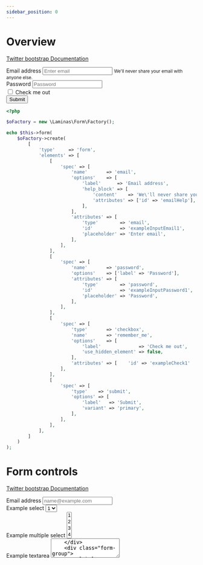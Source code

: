 ```yaml
---
sidebar_position: 0
---
```



# Overview

[Twitter bootstrap Documentation](https://getbootstrap.com/docs/4.5/components/forms/#overview)

<Tabs>
<TabItem value="result" label="Result" default><HtmlCode bootstrapVersion="4.5"><form action="" method="POST" name="form" role="form" id="form">
    <div class="form-group">
        <label for="exampleInputEmail1">Email address</label>
        <input name="email" type="email" id="exampleInputEmail1" placeholder="Enter email" class="form-control" value=""/>
        <small class="form-text text-muted" id="emailHelp">We'll never share your email with anyone else.</small>
    </div>
    <div class="form-group">
        <label for="exampleInputPassword1">Password</label>
        <input name="password" type="password" id="exampleInputPassword1" placeholder="Password" class="form-control" value=""/>
    </div>
    <div class="form-group">
        <div class="form-check">
            <input type="checkbox" name="remember_me" id="exampleCheck1" class="form-check-input" value="1"/>
            <label class="form-check-label" for="exampleCheck1">Check me out</label>
        </div>
    </div>
    <div class="form-group">
        <button type="submit" name="submit" class="btn btn-primary" value="">Submit</button>
    </div>
</form></HtmlCode></TabItem>
<TabItem value="source" label="Source">

```php
<?php

$oFactory = new \Laminas\Form\Factory();

echo $this->form(
    $oFactory->create(
        [
            'type'     => 'form',
            'elements' => [
                [
                    'spec' => [
                        'name'       => 'email',
                        'options'    => [
                            'label'      => 'Email address',
                            'help_block' => [
                                'content'    => 'We\'ll never share your email with anyone else.',
                                'attributes' => ['id' => 'emailHelp'],
                            ],
                        ],
                        'attributes' => [
                            'type'        => 'email',
                            'id'          => 'exampleInputEmail1',
                            'placeholder' => 'Enter email',
                        ],
                    ],
                ],
                [
                    'spec' => [
                        'name'       => 'password',
                        'options'    => ['label' => 'Password'],
                        'attributes' => [
                            'type'        => 'password',
                            'id'          => 'exampleInputPassword1',
                            'placeholder' => 'Password',
                        ],
                    ],
                ],
                [
                    'spec' => [
                        'type'       => 'checkbox',
                        'name'       => 'remember_me',
                        'options'    => [
                            'label'              => 'Check me out',
                            'use_hidden_element' => false,
                        ],
                        'attributes' => [    'id' => 'exampleCheck1'    ],
                    ],
                ],
                [
                    'spec' => [
                        'type'    => 'submit',
                        'options' => [
                            'label'   => 'Submit',
                            'variant' => 'primary',
                        ],
                    ],
                ],
            ],
        ]
    )
);

```

</TabItem>
</Tabs>

# Form controls

[Twitter bootstrap Documentation](https://getbootstrap.com/docs/4.5/components/forms/#form-controls)

<Tabs>
<TabItem value="result" label="Result" default><HtmlCode bootstrapVersion="4.5"><form action="" method="POST" name="form" role="form" id="form">
    <div class="form-group">
        <label for="exampleFormControlInput1">Email address</label>
        <input name="email" type="email" id="exampleFormControlInput1" placeholder="name@example.com" class="form-control" value=""/>
    </div>
    <div class="form-group">
        <label for="exampleFormControlSelect1">Example select</label>
        <select name="select" id="exampleFormControlSelect1" class="form-control">
            <option value="1">1</option>
            <option value="2">2</option>
            <option value="3">3</option>
            <option value="4">4</option>
            <option value="5">5</option>
        </select>
    </div>
    <div class="form-group">
        <label for="exampleFormControlSelect2">Example multiple select</label>
        <select name="multiple_select[]" id="exampleFormControlSelect2" multiple="multiple" class="form-control">
            <option value="1">1</option>
            <option value="2">2</option>
            <option value="3">3</option>
            <option value="4">4</option>
            <option value="5">5</option>
        </select>
    </div>
    <div class="form-group">
        <label for="exampleFormControlTextarea1">Example textarea</label>
        <textarea name="textarea" id="exampleFormControlTextarea1" rows="3" class="form-control"/>
    </div>
    <div class="form-group">
        <label for="exampleFormControlFile1">Example file input</label>
        <input name="file_input" type="file" id="exampleFormControlFile1" class="form-control-file"/>
    </div>
</form></HtmlCode></TabItem>
<TabItem value="source" label="Source">

```php
<?php

$oFactory = new \Laminas\Form\Factory();

echo $this->form(
    $oFactory->create(
        [
            'type'     => 'form',
            'elements' => [
                [
                    'spec' => [
                        'name'       => 'email',
                        'options'    => ['label' => 'Email address'],
                        'attributes' => [
                            'type'        => 'email',
                            'id'          => 'exampleFormControlInput1',
                            'placeholder' => 'name@example.com',
                        ],
                    ],
                ],
                [
                    'spec' => [
                        'name'       => 'select',
                        'type'       => 'select',
                        'options'    => [
                            'label'         => 'Example select',
                            'value_options' => [
                                1 => 1,
                                2 => 2,
                                3 => 3,
                                4 => 4,
                                5 => 5,
                            ],
                        ],
                        'attributes' => [    'id' => 'exampleFormControlSelect1'    ],
                    ],
                ],
                [
                    'spec' => [
                        'name'       => 'multiple_select',
                        'type'       => 'select',
                        'options'    => [
                            'label'         => 'Example multiple select',
                            'value_options' => [
                                1 => 1,
                                2 => 2,
                                3 => 3,
                                4 => 4,
                                5 => 5,
                            ],
                        ],
                        'attributes' => [
                            'id'       => 'exampleFormControlSelect2',
                            'multiple' => true,
                        ],
                    ],
                ],
                [
                    'spec' => [
                        'name'       => 'textarea',
                        'options'    => ['label' => 'Example textarea'],
                        'attributes' => [
                            'type' => 'textarea',
                            'id'   => 'exampleFormControlTextarea1',
                            'rows' => 3,
                        ],
                    ],
                ],
                [
                    'spec' => [
                        'name'       => 'file_input',
                        'options'    => ['label' => 'Example file input'],
                        'attributes' => [
                            'type' => 'file',
                            'id'   => 'exampleFormControlFile1',
                        ],
                    ],
                ],
            ],
        ]
    )
);

```

</TabItem>
</Tabs>

# Range Inputs

[Twitter bootstrap Documentation](https://getbootstrap.com/docs/4.5/components/forms/#range-inputs)

<Tabs>
<TabItem value="result" label="Result" default><HtmlCode bootstrapVersion="4.5"><form action="" method="POST" name="form" role="form" id="form">
    <div class="form-group">
        <label for="formControlRange">Example Range input</label>
        <input name="range" type="range" id="formControlRange" class="form-control-range" value=""/>
    </div>
</form></HtmlCode></TabItem>
<TabItem value="source" label="Source">

```php
<?php

$oFactory = new \Laminas\Form\Factory();

echo $this->form(
    $oFactory->create(
        [
            'type'     => 'form',
            'elements' => [
                [
                    'spec' => [
                        'name'       => 'range',
                        'options'    => ['label' => 'Example Range input'],
                        'attributes' => [
                            'type' => 'range',
                            'id'   => 'formControlRange',
                        ],
                    ],
                ],
            ],
        ]
    )
);

```

</TabItem>
</Tabs>

# Help text

[Twitter bootstrap Documentation](https://getbootstrap.com/docs/4.5/components/forms/#help-text)

<Tabs>
<TabItem value="result" label="Result" default><HtmlCode bootstrapVersion="4.5"><label for="inputPassword5">Password</label>
<input name="password" id="inputPassword5" type="password" aria-describedby="passwordHelpBlock" class="form-control" value=""/>
<small class="form-text text-muted" id="passwordHelpBlock">Your password must be 8-20 characters long, contain letters and numbers, and must not contain spaces, special characters, or emoji.</small>
<br/>
<form action="" method="POST" name="form" role="form" class="form-inline" id="form">
    <div class="form-group">
        <label for="inputPassword6">Password</label>
        <input name="password" id="inputPassword6" type="password" aria-describedby="passwordHelpInline" class="form-control mx-sm-3" value=""/>
        <small class="text-muted" id="passwordHelpInline">Must be 8-20 characters long.</small>
    </div>
</form></HtmlCode></TabItem>
<TabItem value="source" label="Source">

```php
<?php

$oFactory = new \Laminas\Form\Factory();

echo $this->formRow(
    $oFactory->create(
        [
            'name'       => 'password',
            'options'    => [
                'label'      => 'Password',
                'form_group' => false,
                'help_block' => [
                    'content'    => 'Your password must be 8-20 characters long, contain letters and numbers, '.'and must not contain spaces, special characters, or emoji.',
                    'attributes' => ['id' => 'passwordHelpBlock'],
                ],
            ],
            'attributes' => [
                'id'               => 'inputPassword5',
                'type'             => 'password',
                'aria-describedby' => 'passwordHelpBlock',
            ],
        ]
    )
);

echo PHP_EOL.'<br/>'.PHP_EOL;

// Inline text can use any typical inline HTML element
// (be it a <small>, <span>, or something else)
// with nothing more than a utility class
echo $this->form(
    $oFactory->create(
        [
            'type'     => 'form',
            'options'  => [
                'layout' => \TwbsHelper\Form\View\Helper\Form::LAYOUT_INLINE,
            ],
            'elements' => [
                [
                    'spec' => [
                        'name'       => 'password',
                        'options'    => [
                            'label'      => 'Password',
                            'show_label' => true,
                            'help_block' => [
                                'content'    => 'Must be 8-20 characters long.',
                                'attributes' => ['id' => 'passwordHelpInline'],
                            ],
                        ],
                        'attributes' => [
                            'id'               => 'inputPassword6',
                            'type'             => 'password',
                            'aria-describedby' => 'passwordHelpInline',
                            'class'            => 'mx-sm-3',
                        ],
                    ],
                ],
            ],
        ]
    )
);

```

</TabItem>
</Tabs>

# Disabled forms

[Twitter bootstrap Documentation](https://getbootstrap.com/docs/4.5/components/forms/#disabled-forms)

<Tabs>
<TabItem value="result" label="Result" default><HtmlCode bootstrapVersion="4.5"><form action="" method="POST" name="form" role="form" id="form">
    <fieldset disabled="disabled" class="form-group">
        <div class="form-group">
            <label for="disabledTextInput">Disabled input</label>
            <input name="fieldset[disabled-input]" type="text" id="disabledTextInput" placeholder="Disabled input" class="form-control" value=""/>
        </div>
        <div class="form-group">
            <label for="disabledSelect">Disabled select menu</label>
            <select name="fieldset[disabled-select]" id="disabledSelect" class="form-control"><option value="">Disabled select</option></select>
        </div>
        <div class="form-group">
            <div class="form-check">
                <input type="checkbox" name="fieldset[disabled-fieldset-check]" id="disabledFieldsetCheck" disabled="disabled" class="form-check-input" value="1"/>
                <label class="form-check-label" for="disabledFieldsetCheck">Can't check this</label>
            </div>
        </div>
        <div class="form-group">
            <button type="submit" name="fieldset[submit]" class="btn btn-primary" value="">Submit</button>
        </div>
    </fieldset>
</form></HtmlCode></TabItem>
<TabItem value="source" label="Source">

```php
<?php

$oFactory = new \Laminas\Form\Factory();

echo $this->form(
    $oFactory->create(
        [
            'type'     => 'form',
            'elements' => [
                [
                    'spec' => [
                        'type'       => 'fieldset',
                        'attributes' => [    'disabled' => true    ],
                        'elements'   => [
                            [
                                'spec' => [
                                    'name'       => 'disabled-input',
                                    'options'    => ['label' => 'Disabled input'],
                                    'attributes' => [
                                        'type'        => 'text',
                                        'id'          => 'disabledTextInput',
                                        'placeholder' => 'Disabled input',
                                    ],
                                ],
                            ],
                            [
                                'spec' => [
                                    'name'       => 'disabled-select',
                                    'type'       => 'select',
                                    'attributes' => ['id' => 'disabledSelect'],
                                    'options'    => [
                                        'label'        => 'Disabled select menu',
                                        'empty_option' => 'Disabled select',
                                    ],
                                ],
                            ],
                            [
                                'spec' => [
                                    'type'       => 'checkbox',
                                    'name'       => 'disabled-fieldset-check',
                                    'options'    => [
                                        'label'              => 'Can\'t check this',
                                        'use_hidden_element' => false,
                                    ],
                                    'attributes' => [
                                        'id'       => 'disabledFieldsetCheck',
                                        'disabled' => true,
                                    ],
                                ],
                            ],
                            [
                                'spec' => [
                                    'type'    => 'submit',
                                    'options' => [
                                        'label'   => 'Submit',
                                        'variant' => 'primary',
                                    ],
                                ],
                            ],
                        ],
                    ],
                ],
            ],
        ]
    )
);

```

</TabItem>
</Tabs>

# Button groups


<Tabs>
<TabItem value="result" label="Result" default><HtmlCode bootstrapVersion="4.5"><form action="" method="POST" name="form" role="form" id="form">
    <div class="form-group">
        <label for="email">Email</label>
        <input name="email" type="email" class="form-control" value=""/>
    </div>
    <div class="btn-group form-group">
        <button type="button" name="button1" class="btn btn-secondary" value="">Button 1</button>
        <button type="button" name="button2" class="btn btn-secondary" value="">Button 2</button>
    </div>
    <div class="form-group">
        <button type="submit" name="submit" class="btn btn-primary" value="">Submit</button>
    </div>
</form></HtmlCode></TabItem>
<TabItem value="source" label="Source">

```php
<?php

$oFactory = new \Laminas\Form\Factory();

echo $this->form(
    $oFactory->create(
        [
            'type'     => 'form',
            'elements' => [
                [
                    'spec' => [
                        'name'       => 'email',
                        'options'    => ['label' => 'Email'],
                        'attributes' => ['type' => 'email'],
                    ],
                ],
                [
                    'spec' => [
                        'type'    => \Laminas\Form\Element\Button::class,
                        'name'    => 'button1',
                        'options' => [
                            'label'    => 'Button 1',
                            'row_name' => 'my-button-group',
                        ],
                    ],
                ],
                [
                    'spec' => [
                        'type'    => \Laminas\Form\Element\Button::class,
                        'name'    => 'button2',
                        'options' => [
                            'label'    => 'Button 2',
                            'row_name' => 'my-button-group',
                        ],
                    ],
                ],

                [
                    'spec' => [
                        'type'    => 'submit',
                        'options' => [
                            'label'   => 'Submit',
                            'variant' => 'primary',
                        ],
                    ],
                ],
            ],
        ]
    )
);

```

</TabItem>
</Tabs>
